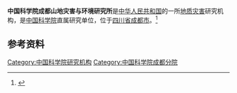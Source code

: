 '''中国科学院成都山地灾害与环境研究所'''是[[中华人民共和国|中华人民共和国]]的一所[[地质灾害|地质灾害]]研究机构，是[[中国科学院|中国科学院]]直属研究单位，位于[[四川省|四川省]][[成都市|成都市]]。<ref>{{Cite book|title=长江大辞典|author=王杰, 王保畬, 罗正齐主编|publisher=武汉出版社|year=1997|isbn=|location=武汉|pages=}}</ref>

== 参考资料 ==
{{reflist}}

[[Category:中国科学院研究机构|Category:中国科学院研究机构]]
[[Category:中国科学院成都分院|Category:中国科学院成都分院]]